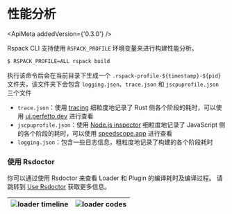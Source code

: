 
# 性能分析

<ApiMeta addedVersion={'0.3.0'} />

Rspack CLI 支持使用 `RSPACK_PROFILE` 环境变量来进行构建性能分析。

```sh
$ RSPACK_PROFILE=ALL rspack build
```

执行该命令后会在当前目录下生成一个 `.rspack-profile-${timestamp}-${pid}` 文件夹，该文件夹下会包含 `logging.json`、`trace.json` 和 `jscpuprofile.json` 三个文件

- `trace.json`：使用 [tracing](https://github.com/tokio-rs/tracing) 细粒度地记录了 Rust 侧各个阶段的耗时，可以使用 [ui.perfetto.dev](https://ui.perfetto.dev/) 进行查看
- `jscpuprofile.json`：使用 [Node.js inspector](https://nodejs.org/dist/latest-v18.x/docs/api/inspector.html) 细粒度地记录了 JavaScript 侧的各个阶段的耗时，可以使用 [speedscope.app](https://www.speedscope.app/) 进行查看
- `logging.json`：包含一些日志信息，粗粒度地记录了构建的各个阶段耗时

### 使用 Rsdoctor

你可以通过使用 Rsdoctor 来查看 Loader 和 Plugin 的编译耗时及编译过程。
请跳转到 [Use Rsdoctor](/guide/optimization/use-rsdoctor) 获取更多信息。

| <img src="https://lf3-static.bytednsdoc.com/obj/eden-cn/lognuvj/rspeedy/loader-analysis.jpeg"  alt="loader timeline" /> | <img src="https://lf3-static.bytednsdoc.com/obj/eden-cn/lognuvj/rspeedy/overall-loader.jpeg" alt="loader codes" /> |
| ----------------------------------------------------------------------------------------------------------------------- | ------------------------------------------------------------------------------------------------------------------ |
